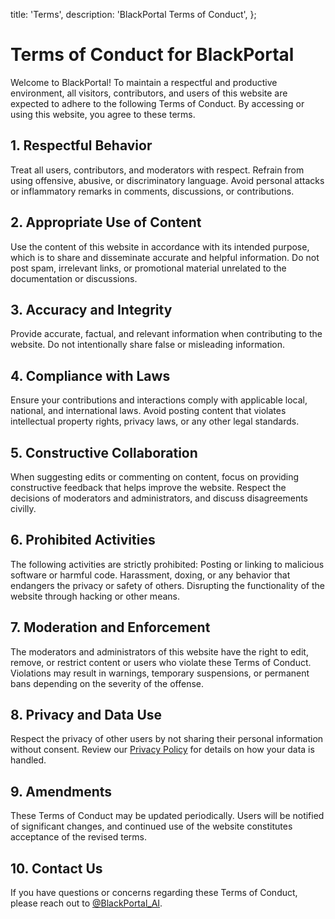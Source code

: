   title: 'Terms',
  description: 'BlackPortal Terms of Conduct',
};


# Terms of Conduct for BlackPortal

Welcome to BlackPortal! To maintain a respectful and productive environment, all
visitors, contributors, and users of this website are expected to adhere to the
following Terms of Conduct. By accessing or using this website, you agree to
these terms.

## 1. Respectful Behavior

Treat all users, contributors, and moderators with respect. Refrain from using
offensive, abusive, or discriminatory language. Avoid personal attacks or
inflammatory remarks in comments, discussions, or contributions.

## 2. Appropriate Use of Content

Use the content of this website in accordance with its intended purpose, which
is to share and disseminate accurate and helpful information. Do not post spam,
irrelevant links, or promotional material unrelated to the documentation or
discussions.

## 3. Accuracy and Integrity

Provide accurate, factual, and relevant information when contributing to the
website. Do not intentionally share false or misleading information.

## 4. Compliance with Laws

Ensure your contributions and interactions comply with applicable local,
national, and international laws. Avoid posting content that violates
intellectual property rights, privacy laws, or any other legal standards.

## 5. Constructive Collaboration

When suggesting edits or commenting on content, focus on providing constructive
feedback that helps improve the website. Respect the decisions of moderators and
administrators, and discuss disagreements civilly.

## 6. Prohibited Activities

The following activities are strictly prohibited: Posting or linking to
malicious software or harmful code. Harassment, doxing, or any behavior that
endangers the privacy or safety of others. Disrupting the functionality of the
website through hacking or other means.

## 7. Moderation and Enforcement

The moderators and administrators of this website have the right to edit,
remove, or restrict content or users who violate these Terms of Conduct.
Violations may result in warnings, temporary suspensions, or permanent bans
depending on the severity of the offense.

## 8. Privacy and Data Use

Respect the privacy of other users by not sharing their personal information
without consent. Review our [Privacy Policy](/privacy-policy) for details on how
your data is handled.

## 9. Amendments

These Terms of Conduct may be updated periodically. Users will be notified of
significant changes, and continued use of the website constitutes acceptance of
the revised terms.

## 10. Contact Us

If you have questions or concerns regarding these Terms of Conduct, please reach
out to [@BlackPortal_AI](https://x.com/BlackPortal_AI).

